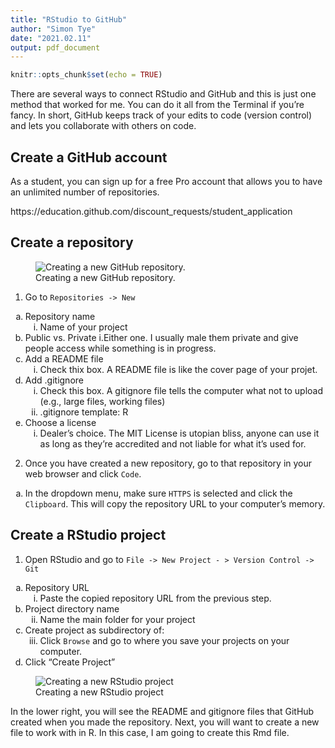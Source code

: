 ```yaml
---
title: "RStudio to GitHub"
author: "Simon Tye"
date: "2021.02.11"
output: pdf_document
---
```


```r
knitr::opts_chunk$set(echo = TRUE)
```

There are several ways to connect RStudio and GitHub and this is just one method that worked for me. You can do it all from the Terminal if you’re fancy. In short, GitHub keeps track of your edits to code (version control) and lets you collaborate with others on code.

## Create a GitHub account

As a student, you can sign up for a free Pro account that allows you to have an unlimited number of repositories.

https://education.github.com/discount_requests/student_application

## Create a repository

![Creating a new GitHub repository.](/Users/simontye/Documents/Research/Projects/GitHub/image_new_repository.png)

1. Go to `Repositories -> New`
  a. Repository name
      i. Name of your project
  b. Public vs. Private
      i.Either one. I usually male them private and give people access while something is in progress.
  c. Add a README file
      i. Check thix box. A README file is like the cover page of your projet.
  d. Add .gitignore
      i. Check this box. A gitignore file tells the computer what not to upload (e.g., large files, working files)
      ii. .gitignore template: R
  e. Choose a license
      i. Dealer’s choice. The MIT License is utopian bliss, anyone can use it as long as they’re accredited and not liable for what it’s used for.
2. Once you have created a new repository, go to that repository in your web browser and click `Code`.
  a.	In the dropdown menu, make sure `HTTPS` is selected and click the `Clipboard`. This will copy the repository URL to your computer’s memory.
  
## Create a RStudio project

1. Open RStudio and go to `File -> New Project - > Version Control -> Git`
  a. Repository URL
      i. Paste the copied repository URL from the previous step.
  b. Project directory name
      ii. Name the main folder for your project 
  c. Create project as subdirectory of:
      iii. Click `Browse` and go to where you save your projects on your computer.
  d. Click “Create Project”

![Creating a new RStudio project](/Users/simontye/Documents/Research/Projects/GitHub/image_new_project.png)

In the lower right, you will see the README and gitignore files that GitHub created when you made the repository. Next, you will want to create a new file to work with in R. In this case, I am going to create this Rmd file.

